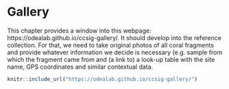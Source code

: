 # Gallery

This chapter provides a window into this webpage: https://odealab.github.io/ccsig-gallery/. It should develop into the reference collection. For that, we need to take original photos of all coral fragments and provide whatever information we decide is necessary (e.g. sample from which the fragment came from and (a link to) a look-up table with the site name, GPS coordinates and similar contextual data.

```r
knitr::include_url("https://odealab.github.io/ccsig-gallery/") 
```

